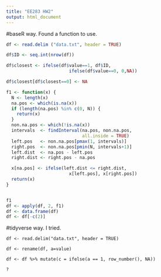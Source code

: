 ```yaml
---
title: "EE283 HW2"
output: html_document
---
```


#baseR way. Found a function to use.
```r

df <- read.delim ("data.txt", header = TRUE)

df$ID <- seq.int(nrow(df))

df$closest <- ifelse(df$value==1, df$ID, 
                        ifelse(df$value==0, 0,NA))

df$closest[df$closest==0] <- NA

f1 <- function(x) {
  N <- length(x)
  na.pos <- which(is.na(x))
  if (length(na.pos) %in% c(0, N)) {
    return(x)
  }
  non.na.pos <- which(!is.na(x))
  intervals  <- findInterval(na.pos, non.na.pos,
                             all.inside = TRUE)
  left.pos   <- non.na.pos[pmax(1, intervals)]
  right.pos  <- non.na.pos[pmin(N, intervals+1)]
  left.dist  <- na.pos - left.pos
  right.dist <- right.pos - na.pos

  x[na.pos] <- ifelse(left.dist <= right.dist,
                        x[left.pos], x[right.pos])
  return(x)
}


f1
df <- apply(df, 2, f1)
df <- data.frame(df)
df <- df[-c(2)]

```

#tidyverse way. I tried.

```
df <- read.delim("data.txt", header = TRUE)

df <- rename(df, a=value)

df <- df %>% mutate(c = ifelse(a == 1, row_number(), NA))

?
```